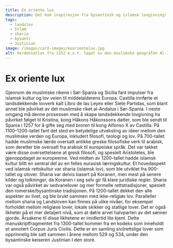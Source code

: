 ```yaml
---
title: Ex oriente lux
description: Det kom inspirasjon fra bysantinsk og islamsk lovgivning!
tags:
  - landslov
  - Islam
  - sharia
  - bysantz
  - Justinian
image: /images/card-images/exorientelux.jpg
alt: Verdensatlas fra 1152 e.v.t. laget av den muslimske geografen Al-Idrisi.
---
```



# Ex oriente lux

<Container stil="initial side">
    Gjennom de muslimske rikene i Sør-Spania og Sicilia fant impulser fra islamsk kultur og lov veien til middelalderens Europa. Castilla innførte et landsdekkende lovverk kalt Libro de las Leyes eller Siete Partidas, som blant annet ble påvirket av det muslimske riket al-Andalus i Sør-Spania. I neste omgang må denne prosessen med å skape landsdekkende lovgivning ha påvirket følget til Kristina, kong Håkons Håkonssons datter, som ble sendt til Spania i 1257 for å gifte seg med broren til kong Alfonso X av Castilla. På 1100–1200-tallet fant det sted en betydelige utveksling av ideer mellom den muslimske verden og Europa, inkludert filosofi, teologi og lov. På 700-tallet hadde muslimske lærde oversatt antikke greske filosofiske verk til arabisk, som deretter ble oversatt fra arabisk til europeiske språk. Det var takket være disse oversettelsene at gresk filosofi, og spesielt Aristoteles, ble gjenoppdaget av europeerne. Ved midten av 1200-tallet hadde islamsk kultur blitt en sentral del av en felles eurasisk læringskultur. Et hovedaspekt ved islamsk rettskultur var sharia (islamsk lov), som ble utviklet fra 900-tallet og utover. Sharia var delvis basert på Koranen, men mest på senere kilder og tolkninger, da Koranen i seg selv gir få klare juridiske regler. Sharia var også påvirket av sedvanelover og mer formelle rettstradisjoner, spesielt den romerske/bysantinske tradisjonen. På 1200-tallet dekket den alle aspekter av livet, og ble brukt sammen med ikke-religiøs lov. Paralleller mellom sharia og Landsloven kan finnes på ulike nivåer, for eksempel forholdet mellom religiøse lover, lokale skikker og statlige lover. Det er også likheter på et mer detaljert nivå, som at døtre arvet halvparten av det sønner gjorde. Årsakene til disse likhetene er imidlertid lite kjent.
</Container>

<Work id="ubb-ms-0791-b" marcus="https://marcus.uib.no/instance/fragment/ubb-ms-0791-b.html">
Dette manuskriptfragmentet fra 1300-tallet kommer fra en kodeks som inneholdt et annotert Corpus Juris Civilis. Dette er en samling sivilrettslige lover som opprinnelig ble satt sammen i årene mellom 529 og 534, under den bysantinske keiseren Justinian I den store. 
</Work>
